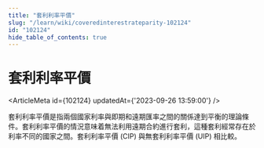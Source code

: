 ```yaml
---
title: "套利利率平價"
slug: "/learn/wiki/coveredinterestrateparity-102124"
id: "102124"
hide_table_of_contents: true
---
```



# 套利利率平價

<ArticleMeta id={102124} updatedAt={'2023-09-26 13:59:00'} />
<div className='border-solid border-b border-t-0 my-4 border-[var(--ifm-color-gray-300)]' />

套利利率平價是指兩個國家利率與即期和遠期匯率之間的關係達到平衡的理論條件。套利利率平價的情況意味着無法利用遠期合約進行套利，這種套利經常存在於利率不同的國家之間。套利利率平價 (CIP) 與無套利利率平價 (UIP) 相比較。
